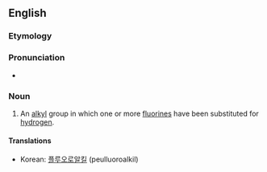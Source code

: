 ==English==

===Etymology===

{{prefix|fluoro|alkyl}}

===Pronunciation===

* {{a|US}} {{IPA|floʊɹoʊˈælkɪl}}

===Noun===
{{en-noun}}

# {{context|organic chemistry|lang=en}} An [[alkyl]] group in which one or more [[fluorines]] have been substituted for [[hydrogen]].

====Translations====
{{trans-top|alkyl group containing a fluorine}}
* Korean: [[플루오로알킬]] (peulluoroalkil)
{{trans-mid}}
{{trans-bottom}}